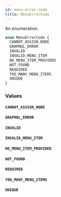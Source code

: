 ```yaml
---
id: menu-error-code
title: MenuErrorCode
---
```


An enumeration.

```graphql
enum MenuErrorCode {
  CANNOT_ASSIGN_NODE
  GRAPHQL_ERROR
  INVALID
  INVALID_MENU_ITEM
  NO_MENU_ITEM_PROVIDED
  NOT_FOUND
  REQUIRED
  TOO_MANY_MENU_ITEMS
  UNIQUE
}
```

### Values

#### `CANNOT_ASSIGN_NODE`

#### `GRAPHQL_ERROR`

#### `INVALID`

#### `INVALID_MENU_ITEM`

#### `NO_MENU_ITEM_PROVIDED`

#### `NOT_FOUND`

#### `REQUIRED`

#### `TOO_MANY_MENU_ITEMS`

#### `UNIQUE`
